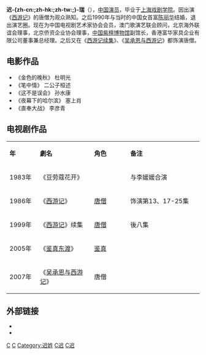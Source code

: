 {{BLP unsourced|time=2020-07-14T08:15:30+00:00}}
{{藝人
|姓名 = 迟重瑞 
|類型 = 男演員
|圖片 = 
|圖片尺寸 = 
|圖片簡介 = 
|本名 = 
|外文名 = 
|外文 =  
|羅馬拼音 = Chi Zhongrui
|英文名 = 
|暱稱 = 
|其他藝名 = 
|國籍 = {{PRC}}
|民族 = 汉族
|籍貫 = [[北京|北京]]
|出生日期 = {{birth_date_and age|1952|12|23}}
|出生地點 = {{PRC}}[[北京市|北京市]]
|逝世日期 = 
|逝世地點 = 
|職業 = [[演員|演員]] 
|語言 = 
|教育程度 = 
|宗教信仰 =
|配偶 = [[陈丽华|陈丽华]]
|兒女 = 
|父母 = 
|音樂類型 = 
|演奏樂器 = 
|出道地点 = 
|出道作 = 
|唱片公司 = 
|經紀公司 = 
|網站 = 
|相關團體 = 
|獎項 = 
|IMDb = 
|現任成員 = 
|過往成員 = 
}}
{{Ruby notice}}
'''迟-{zh-cn:{{Ruby-py|重|zhòng}};zh-hk:{{Ruby-py|重|zhòng}};zh-tw:{{Ruby-zy|重|ㄓㄨㄥˋ}};}-瑞'''（{{bd|1952年|12月23日|||catIdx=C}}），[[中国|中国]][[演员|演员]]，毕业于[[上海戏剧学院|上海戏剧学院]]。因出演《[[西游记_(1986年电视剧)|西游记]]》的唐僧为观众熟知。之后1990年与当时的中国女首富[[陈丽华|陈丽华]]结婚，退出演艺圈。现在为中国电视剧艺术家协会会员，澳门歌演艺联会顾问，北京海外联谊会理事，北京侨资企业协会理事，[[中国紫檀博物馆|中国紫檀博物馆]]副馆长，香港富华家具企业有限公司董事兼总经理。之后又在《[[西游记_(1986年电视剧)|西游记续集]]》、《[[吴承恩与西游记|吴承恩与西游记]]》都饰演唐僧。

==电影作品==
*《金色的晚秋》 杜明光
*《笔中情》 二公子桓述
*《这不是误会》 孙水康
*《夜幕下的哈尔滨》 塞上肖
*《直奉大战》 李彦青

==电视剧作品==
{|class="wikitable" width="50%"
|- style="background:snow; color:black" align=center
|style="width:5%"|'''年'''||style="width:15%"|'''劇名'''||style="width:10%"|'''角色'''||style="width:20%"|'''备注'''
|-
|1983年||《豆劳蔻花开》|| || 与李媛媛合演
|-
|1986年||《[[西游记_(1986年电视剧)|西游记]]》||[[唐僧|唐僧]]||饰演第13、17-25集
|-
|1999年||《[[西游记_(1999年电视剧)|西游记]]》续集||[[唐僧|唐僧]]||後八集
|-
|2005年||《[[鉴真东渡|鉴真东渡]]》||[[鉴真|鉴真]]||
|-
|2007年||《[[吴承恩与西游记|吴承恩与西游记]]》||唐僧||
|}

== 外部链接 ==

* {{Douban people|id=1274588}}
* {{IMDb name|id=nm2881479}}

[[Category:中国电影男演员|C]]
[[Category:中国电视男演员|C]]
[[Category:迟姓|Category:迟姓]]
[[Category:青岛企业家|C迟]]
[[Category:青岛演员|C迟]]